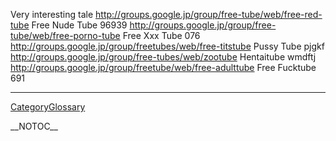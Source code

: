 Very interesting tale http://groups.google.jp/group/free-tube/web/free-red-tube Free Nude Tube  96939 http://groups.google.jp/group/free-tube/web/free-porno-tube Free Xxx Tube  076 http://groups.google.jp/group/freetubes/web/free-titstube Pussy Tube  pjgkf http://groups.google.jp/group/free-tubes/web/zootube Hentaitube  wmdftj http://groups.google.jp/group/freetube/web/free-adulttube Free Fucktube  691
----
[[CategoryGlossary]]

__NOTOC__
